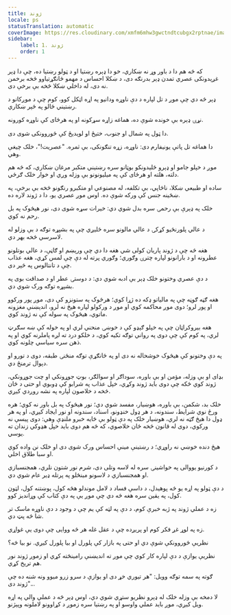```yaml
---
title: ژوند
locale: ps
statusTranslation: automatic
coverImage: https://res.cloudinary.com/xmfm6mhw3gwctndtcubgx2rptnae/image/upload/v1741354419/small_cover_la_gran_rebelion_28716e29d2.webp
sidebar:
    label: 1. ژوند
    order: 1
---
```

که څه هم دا د باور وړ نه ښکاري، خو دا ډېره رښتيا او د ټولو رښتيا ده، چې دا ډېر غږېدونکی عصري تمدن ډېر بدرنګه دی، د ښکلا احساس د مهمو ځانګړتياوو څخه برخمن نه دی، له داخلي ښکلا څخه بې برخې دی.

ډېر څه دي چې موږ د تل لپاره د دې ناوړه ودانيو په اړه اټکل کوو، کوم چې د موږکانو د رښتيني ځالو په څېر ښکاري.

نړۍ ډېره بې خونده شوې ده، هماغه زاړه سړکونه او په هرځای کې ناوړه کورونه.

دا ټول په شمال او جنوب، ختیځ او لوېدیځ کې ځوروونکی شوی دی.

دا هماغه تل پاتې يونيفارم دی: ناوړه، زړه تنګونکی، بې ثمره. "عصريت!"، خلک چيغې وهي.

موږ د خپلو جامو او ډېرو ځليدونکو بوټانو سره رښتيني متکبر مرغان ښکاري، که څه هم دلته، هلته او هرځای کې په ميليونونو بې وزله وږي او خوار خلک ګرځي.

ساده او طبيعي ښکلا، ناڅاپي، بې تکلفه، له مصنوعي او متکبرو رنګونو څخه بې برخې، په ښځینه جنس کې ورکه شوې ده. اوس موږ عصري يو، دا د ژوند لاره ده.

خلک په ډېرې بې رحمۍ سره بدل شوي دي: خيرات سړه شوی دی، نور هیڅوک په بل رحم نه کوي.

د عالي پلورنځيو کړکۍ د عالي مالونو سره ځليږي چې په بشپړه توګه د بې وزلو له لاسرسي څخه بهر دي.

هغه څه چې د ژوند پاریان کولی شي هغه دا دي چې ورېښم او ګاڼې، د عالي بوتلونو عطرونه او د بارانونو لپاره چترۍ وګوري؛ وګوري پرته له دې چې لمس کړي، هغه عذاب چې د تانتالوس په څېر دی.

د دې عصري وختونو خلک ډېر بې ادبه شوي دي: د دوستۍ عطر او د صداقت بوی په بشپړه توګه ورک شوي دي.

هغه ګڼه ګوڼه چې په مالیاتو ډکه ده ژړا کوي؛ هرڅوک په ستونزو کې دی، موږ پور ورکوو او پور لرو؛ دوی موږ محاکمه کوي او موږ د ورکولو لپاره هیڅ نه لرو، اندېښنې مغزونه ماتوي، هیڅوک په سوله کې نه ژوند کوي.

هغه بيروکراټان چې په خپلو ګېډو کې د خوښۍ منحني لري او په خوله کې ښه سګرټ لري، په کوم کې چې دوی په رواني توګه تکیه کوي، د خلکو درد ته لږه پاملرنه کوي او په ذهن سره سیاسي چلونه کوي.

په دې وختونو کې هیڅوک خوشحاله نه دی او په ځانګړې توګه منځنۍ طبقه، دوی د تورو او دېوال ترمنځ دي.

بډای او بې وزله، مؤمن او بې باوره، سوداګر او سوالګر، بوټ جوړونکي او چت جوړونکي، ژوند کوي ځکه چې دوی باید ژوند وکړي، خپل عذاب په شرابو کې ډوبوي او حتی د ځان څخه د خلاصون لپاره په نشه روږدي کیږي.

خلک بد، شکمن، بې باوره، هوښيار، مفسد شوي دي؛ نور هیڅوک په بل باور نه کوي؛ هره ورځ نوي شرایط، سندونه، د هر ډول خنډونو، اسناد، سندونه او نور ایجاد کیږي، او په هر ډول دا هیڅ ګټه نه لري، هوښيار خلک په دې ټولو بې ځایه خبرو ملنډې وهي: دوی پیسې نه ورکوي، دوی له قانون څخه ځان خلاصوي، که څه هم دوی باید خپل هډوکي زندان ته یوسي.

هیڅ دنده خوښي نه راوړي؛ د رښتینې مینې احساس ورک شوی دی او خلک نن واده کوي او سبا طلاق اخلي.

د کورنیو یووالی په خواشینۍ سره له لاسه وتلی دی، شرم نور شتون نلري، همجنسبازي او همجنسبازي د لاسونو مینځلو په پرتله ډیر عام شوي دي.

د دې ټولو په اړه یو څه پوهیدل، د داسې فساد د لامل موندلو هڅه کول، پوښتنه کول، لټون کول، په یقین سره هغه څه دي چې موږ یې په دې کتاب کې وړاندیز کوو.

زه د عملي ژوند په ژبه خبرې کوم، د دې په لټه کې یم چې د وجود د دې ناوړه ماسک تر شا څه پټ دي.

زه په لوړ غږ فکر کوم او پریږده چې د عقل غله هر څه ووایی چې دوی یې غواړي.

نظريې ځوروونکې شوې دي او حتی په بازار کې پلورل او بیا پلورل کیږي. نو بیا څه؟

نظريې یوازې د دې لپاره کار کوي چې موږ ته اندیښنې رامینځته کړي او زموږ ژوند نور هم تریخ کړي.

ګوته په سمه توګه وویل: "هر تیوري خړ دی او یوازې د سرو زرو میوو ونه شنه ده چې ژوند دی"...

لا دمخه بې وزله خلک له ډېرو نظريو ستړي شوي دي، اوس ډېر څه د عملي والي په اړه ویل کیږي، موږ باید عملي واوسو او په رښتيا سره زموږ د کړاوونو لاملونه وپېژنو.

